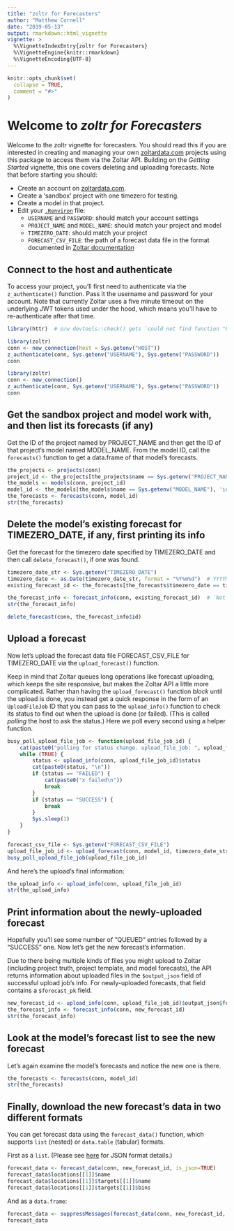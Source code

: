 ```yaml
---
title: "zoltr for Forecasters"
author: "Matthew Cornell"
date: "2019-05-13"
output: rmarkdown::html_vignette
vignette: >
  %\VignetteIndexEntry{zoltr for Forecasters}
  %\VignetteEngine{knitr::rmarkdown}
  %\VignetteEncoding{UTF-8}
---
```


```r
knitr::opts_chunk$set(
  collapse = TRUE,
  comment = "#>"
)
```


# Welcome to _zoltr for Forecasters_
Welcome to the zoltr vignette for forecasters. You should read this if you are interested in creating and managing your
own [zoltardata.com](https://www.zoltardata.com/) projects using this package to access them via the Zoltar API.
Building on the _Getting Started_ vignette, this one covers deleting and uploading forecasts. Note that before starting
you should:

- Create an account on [zoltardata.com](https://www.zoltardata.com/).
- Create a 'sandbox' project with one timezero for testing.
- Create a model in that project.
- Edit your [`.Renviron`](https://csgillespie.github.io/efficientR/3-3-r-startup.html#renviron) file:
    - `USERNAME` and `PASSWORD`: should match your account settings
    - `PROJECT_NAME` and `MODEL_NAME`: should match your project and model
    - `TIMEZERO_DATE`: should match your project
    - `FORECAST_CSV_FILE`: the path of a forecast data file in the format documented in
      [Zoltar documentation](https://www.zoltardata.com/docs)


## Connect to the host and authenticate

To access your project, you'll first need to authenticate via the `z_authenticate()` function. Pass it the username and 
password for your account. Note that currently Zoltar uses a five minute timeout on the underlying JWT tokens used under 
the hood, which means you'll have to re-authenticate after that time.

<!-- run but don't show -->
```r
library(httr)  # o/w devtools::check() gets `could not find function "POST"` error
```


<!-- run but don't show -->
```r
library(zoltr)
conn <- new_connection(host = Sys.getenv("HOST"))
z_authenticate(conn, Sys.getenv("USERNAME"), Sys.getenv("PASSWORD"))
conn
```

<!-- show but don't run-->
```r
library(zoltr)
conn <- new_connection()
z_authenticate(conn, Sys.getenv("USERNAME"), Sys.getenv("PASSWORD"))
conn
```


## Get the sandbox project and model work with, and then list its forecasts (if any)

Get the ID of the project named by PROJECT_NAME and then get the ID of that project's model named MODEL_NAME. From the
model ID, call the `forecasts()` function to get a data.frame of that model's forecasts.

```r
the_projects <- projects(conn)
project_id <- the_projects[the_projects$name == Sys.getenv("PROJECT_NAME"), 'id']  # integer(0) if not found, which is an invalid project ID
the_models <- models(conn, project_id)
model_id <- the_models[the_models$name == Sys.getenv("MODEL_NAME"), 'id']  # integer(0) if not found
the_forecasts <- forecasts(conn, model_id)
str(the_forecasts)
```


## Delete the model's existing forecast for TIMEZERO_DATE, if any, first printing its info

Get the forecast for the timezero date specified by TIMEZERO_DATE and then call `delete_forecast()`, if one was found.

```r
timezero_date_str <- Sys.getenv("TIMEZERO_DATE")
timezero_date <- as.Date(timezero_date_str, format = "%Y%m%d")  # YYYYMMDD
existing_forecast_id <- the_forecasts[the_forecasts$timezero_date == timezero_date, 'id']

the_forecast_info <- forecast_info(conn, existing_forecast_id)  # `Not Found (HTTP 404)` this if forecast doesn't exist 
str(the_forecast_info)

delete_forecast(conn, the_forecast_info$id)
```


## Upload a forecast

Now let's upload the forecast data file FORECAST_CSV_FILE for TIMEZERO_DATE via the `upload_forecast()` function.

Keep in mind that Zoltar queues long operations like forecast uploading, which keeps the site responsive, but makes the
Zoltar API a little more complicated. Rather than having the `upload_forecast()` function _block_ until the upload is 
done, you instead get a quick response in the form of an `UploadFileJob` ID that you can pass to the `upload_info()`
function to check its status to find out when the upload is done (or failed). (This is called _polling_ the host to ask
the status.) Here we poll every second using a helper function.

```r
busy_poll_upload_file_job <- function(upload_file_job_id) {
    cat(paste0("polling for status change. upload_file_job: ", upload_file_job_id, "\n"))
    while (TRUE) {
        status <- upload_info(conn, upload_file_job_id)$status
        cat(paste0(status, "\n"))
        if (status == "FAILED") {
            cat(paste0("x failed\n"))
            break
        }
        if (status == "SUCCESS") {
            break
        }
        Sys.sleep(1)
    }
}
```


```r
forecast_csv_file <- Sys.getenv("FORECAST_CSV_FILE")
upload_file_job_id <- upload_forecast(conn, model_id, timezero_date_str, forecast_csv_file)
busy_poll_upload_file_job(upload_file_job_id)
```


And here's the upload's final information:

```r
the_upload_info <- upload_info(conn, upload_file_job_id)
str(the_upload_info)
```


## Print information about the newly-uploaded forecast

Hopefully you'll see some number of "QUEUED" entries followed by a "SUCCESS" one. Now let's get the new forecast's
information.

Due to there being multiple kinds of files you might upload to Zoltar (including project truth, project template, and
model forecasts), the API returns information about uploaded files in the `$output_json` field of successful upload
job's info. For newly-uploaded forecasts, that field contains a `$forecast_pk` field.

```r

new_forecast_id <- upload_info(conn, upload_file_job_id)$output_json$forecast_pk
the_forecast_info <- forecast_info(conn, new_forecast_id)
str(the_forecast_info)
```


## Look at the model's forecast list to see the new forecast

Let's again examine the model's forecasts and notice the new one is there.

```r
the_forecasts <- forecasts(conn, model_id)
str(the_forecasts)
```


## Finally, download the new forecast's data in two different formats

You can get forecast data using the `forecast_data()` function, which supports `list` (nested) or `data.table` (tabular)
formats.

First as a `list`. (Please see [here](http://127.0.0.1:8000/docs#forecast-data-format) for JSON format details.) 

```r
forecast_data <- forecast_data(conn, new_forecast_id, is_json=TRUE)
forecast_data$locations[[1]]$name
forecast_data$locations[[1]]$targets[[1]]$name
forecast_data$locations[[1]]$targets[[1]]$bins
```

And as a `data.frame`:

```r
forecast_data <- suppressMessages(forecast_data(conn, new_forecast_id, is_json=FALSE))
forecast_data
```
